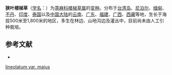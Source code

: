 {{Infraspeciesbox
| name = 狭叶楼梯草
| status = 
| status_system = 
| image =
| genus = Elatostema
| species =  ''''
| varietas = majus
| authority = Wedd.
}}

'''狭叶楼梯草'''（[[学名|学名]]：{{lang|la|''Elatostema lineolatum'' var. ''majus''}}）为[[荨麻科|荨麻科]][[楼梯草属|楼梯草属]]的[[变种|变种]]。分布于[[台湾岛|台湾岛]]、[[尼泊尔|尼泊尔]]、[[缅甸|缅甸]]、[[不丹|不丹]]、[[印度|印度]]、[[泰国|泰国]]以及[[中国大陆|中国大陆]]的[[云南|云南]]、[[广东|广东]]、[[福建|福建]]、[[广西|广西]]、[[西藏|西藏]]等地，生长于海拔500米至1,800米的地区，多生在林边、山地沟边及灌丛中，目前尚未由人工引种栽培。

== 参考文献 ==
<div class="references-small">
* {{cite web| url =http://www.bioinfo.cn/db05/KmzwSpecies.php?action=view&id=23197| title =狭叶楼梯草（变种）| work =《中国高等植物数据库全库》| publisher =中国科学院微生物研究所| author =昆明植物研究所| accessdate =2009-02-25| deadurl =yes| archiveurl =https://web.archive.org/web/20160305055346/http://www.bioinfo.cn/db05/KmzwSpecies.php?action=view&id=23197| archivedate =2016-03-05}}
</div>
{{Taxonbar|from=Q15956277}}

{{DEFAULTSORT:Elatostema lineolatum var. majus}}
[[Category:楼梯草属|lineolatum var. majus]]


{{Urticaceae-stub}}
